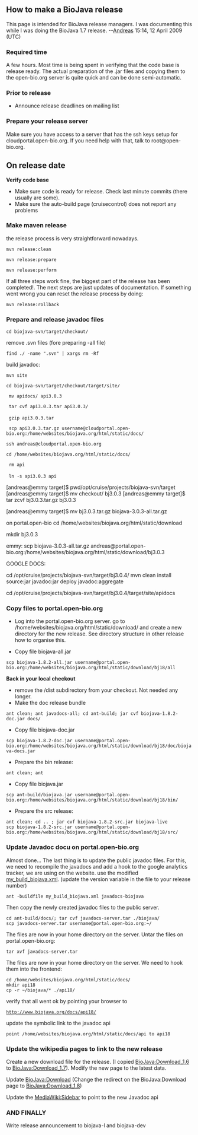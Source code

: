 ==How to make a BioJava release==

This page is intended for BioJava release managers. I was documenting this while I was doing the BioJava 1.7 release. --[[User:Andreas|Andreas]] 15:14, 12 April 2009 (UTC)

===Required time===
A few hours. Most time is being spent in verifying that the code base is release ready. The actual preparation of the .jar files and copying them to the open-bio.org server is quite quick and can be done semi-automatic.

===Prior to release===
* Announce release deadlines on mailing list

=== Prepare your release server ===

Make sure you have access to a server that has the ssh keys setup for cloudportal.open-bio.org. If you need help with that, talk to root@open-bio.org.

==On release date==

'''Verify code base'''

* Make sure code is ready for release. Check last minute commits (there usually are some).
* Make sure the auto-build page (cruisecontrol) does not report any problems

===Make maven release===

the release process is very straightforward nowadays. 

 mvn release:clean 

 mvn release:prepare 

 mvn release:perform

If all three steps work fine, the biggest part of the release has been completed!. The next steps are just updates of documentation. If something went wrong you can reset the release process by doing:

 mvn release:rollback

===Prepare and release javadoc files===

 cd biojava-svn/target/checkout/

remove .svn files  (fore preparing -all file)

 find ./ -name ".svn" | xargs rm -Rf

build javadoc:

 mvn site

 cd biojava-svn/target/checkout/target/site/

  mv apidocs/ api3.0.3

  tar cvf api3.0.3.tar api3.0.3/
 
  gzip api3.0.3.tar

  scp api3.0.3.tar.gz username@cloudportal.open-bio.org:/home/websites/biojava.org/html/static/docs/

 ssh andreas@cloudportal.open-bio.org

 cd /home/websites/biojava.org/html/static/docs/

  rm api
 
  ln -s api3.0.3 api


[andreas@emmy target]$ pwd/opt/cruise/projects/biojava-svn/target
[andreas@emmy target]$ mv checkout/ bj3.0.3
[andreas@emmy target]$ tar zcvf bj3.0.3.tar.gz bj3.0.3

[andreas@emmy target]$ mv bj3.0.3.tar.gz biojava-3.0.3-all.tar.gz
 

on portal.open-bio
cd /home/websites/biojava.org/html/static/download

mkdir bj3.0.3

emmy:
scp biojava-3.0.3-all.tar.gz andreas@portal.open-bio.org:/home/websites/biojava.org/html/static/download/bj3.0.3


GOOGLE DOCS:

cd /opt/cruise/projects/biojava-svn/target/bj3.0.4/
mvn clean install source:jar javadoc:jar deploy javadoc:aggregate

cd /opt/cruise/projects/biojava-svn/target/bj3.0.4/target/site/apidocs

===Copy files to portal.open-bio.org ===
* Log into the portal.open-bio.org server. go to /home/websites/biojava.org/html/static/download/ and create a new directory for the new release. See directory structure in other release how to organise this.

* Copy file biojava-all.jar
 scp biojava-1.8.2-all.jar username@portal.open-bio.org:/home/websites/biojava.org/html/static/download/bj18/all

'''Back in your local checkout'''
* remove the /dist subdirectory from your checkout. Not needed any longer.
* Make the doc release bundle
 ant clean; ant javadocs-all; cd ant-build; jar cvf biojava-1.8.2-doc.jar docs/
* Copy file biojava-doc.jar
 scp biojava-1.8.2-doc.jar username@portal.open-bio.org:/home/websites/biojava.org/html/static/download/bj18/doc/biojava-docs.jar
* Prepare the bin release: 
 ant clean; ant
* Copy file biojava.jar 
 scp ant-build/biojava.jar username@portal.open-bio.org:/home/websites/biojava.org/html/static/download/bj18/bin/
* Prepare the src release:
 ant clean; cd .. ; jar cvf biojava-1.8.2-src.jar biojava-live
 scp biojava-1.8.2-src.jar username@portal.open-bio.org:/home/websites/biojava.org/html/static/download/bj18/src/

=== Update Javadoc docu on portal.open-bio.org===

Almost done... The last thing is to update the public javadoc files.
For this, we need to recompile the javadocs and add a hook to the google analytics tracker, we are using on the website. use the modified [[BioJava:my_build_biojava|my_build_biojava.xml]]. (update the version variable in the file to your release number)
 ant -buildfile my_build_biojava.xml javadocs-biojava
Then copy the newly created javadoc files to the public server.
 cd ant-build/docs/; tar cvf javadocs-server.tar ./biojava/
 scp javadocs-server.tar username@portal.open-bio.org:~/
The files are now in your home directory on the server. Untar the files on portal.open-bio.org:
 tar xvf javadocs-server.tar
The files are now in your home directory on the server. We need to hook them into the frontend:
 cd /home/websites/biojava.org/html/static/docs/
 mkdir api18
 cp -r ~/biojava/* ./api18/
verify that all went ok by pointing your browser to
 http://www.biojava.org/docs/api18/
update the symbolic link to the javadoc api
 point /home/websites/biojava.org/html/static/docs/api to api18

=== Update the wikipedia pages to link to the new release===

Create a new download file for the release. (I copied [[BioJava:Download_1.6]] to [[BioJava:Download_1.7]]). Modify the new page to the latest data.

Update [[BioJava:Download]] (Change the redirect on the BioJava:Download page to [[BioJava:Download_1.8]])

Update the [[MediaWiki:Sidebar]] to point to the new Javadoc api

=== AND FINALLY ===

Write release announcement to biojava-l and biojava-dev